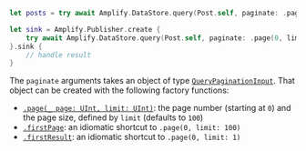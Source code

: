 <BlockSwitcher>

<Block name="Async/Await">

```swift
let posts = try await Amplify.DataStore.query(Post.self, paginate: .page(0, limit: 100))

```

</Block>

<Block name="Combine">

```swift
let sink = Amplify.Publisher.create {
    try await Amplify.DataStore.query(Post.self, paginate: .page(0, limit: 100))
}.sink {
    // handle result
}

```

</Block>

</BlockSwitcher>

The `paginate` arguments takes an object of type [`QueryPaginationInput`](https://aws-amplify.github.io/amplify-ios/docs/Structs/QueryPaginationInput.html). That object can be created with the following factory functions:

- [`.page(_ page: UInt, limit: UInt)`](https://aws-amplify.github.io/amplify-ios/docs/Structs/QueryPaginationInput.html#/s:7Amplify20QueryPaginationInputV4page_5limitACSu_SutFZ): the page number (starting at `0`) and the page size, defined by `limit` (defaults to `100`)
- [`.firstPage`](https://aws-amplify.github.io/amplify-ios/docs/Structs/QueryPaginationInput.html#/s:7Amplify20QueryPaginationInputV9firstPageACvpZ): an idiomatic shortcut to `.page(0, limit: 100)`
- [`.firstResult`](https://aws-amplify.github.io/amplify-ios/docs/Structs/QueryPaginationInput.html#/s:7Amplify20QueryPaginationInputV11firstResultACvpZ): an idiomatic shortcut to `.page(0, limit: 1)`
